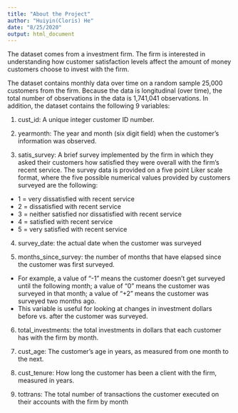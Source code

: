```yaml
---
title: "About the Project"
author: "Huiyin(Cloris) He"
date: "8/25/2020"
output: html_document
---
```


The dataset comes from a investment firm. The firm is interested in understanding how customer satisfaction levels affect the amount of money customers choose to invest with the firm. 

The dataset contains monthly data over time on a random sample 25,000 customers from the firm. Because the data is longitudinal (over time), the total number of observations in the data is 1,741,041 observations. In addition, the dataset contains the following 9 variables:

1.	cust_id: A unique integer customer ID number.

2.	yearmonth: The year and month (six digit field) when the customer’s information was observed.

3.	satis_survey: A brief survey implemented by the firm in which they asked their customers how satisfied they were overall with the firm’s recent service. The survey data is provided on a five point Liker scale format, where the five possible numerical values provided by customers surveyed are the following:

* 1 = very dissatisfied with recent service
*	2 = dissatisfied with recent service
*	3 = neither satisfied nor dissatisfied with recent service
*	4 = satisfied with recent service
*	5 = very satisfied with recent service

4.	survey_date: the actual date when the customer was surveyed 

5.	months_since_survey: the number of months that have elapsed since the customer was first surveyed. 

* For example, a value of “-1” means the customer doesn’t get surveyed until the following month; a value of “0” means the customer was surveyed in that month; a value of “+2” means the customer was surveyed two months ago. 
* This variable is useful for looking at changes in investment dollars before vs. after the customer was surveyed. 

6.	total_investments: the total investments in dollars that each customer has with the firm by month.

7.	cust_age: The customer’s age in years, as measured from one month to the next.

8.	cust_tenure: How long the customer has been a client with the firm, measured in years.

9.	tottrans: The total number of transactions the customer executed on their accounts with the firm by month 


